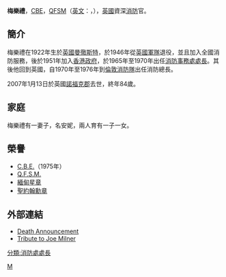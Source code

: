 '''梅樂禮'''，[[CBE|CBE]]，[[女皇消防服務獎章|QFSM]]（[[英文|英文]]：{{lang|en|'''Joseph Milner'''}}，{{bd|1922年||2007年|1月13日|catIdx=M}}），[[英國|英國]]資深[[消防|消防]]官。

==簡介==
梅樂禮在1922年生於[[英國|英國]][[曼徹斯特|曼徹斯特]]，於1946年從[[英國軍隊|英國軍隊]]退役，並且加入全國消防服務，後於1951年加入[[香港政府|香港政府]]，於1965年至1970年出任[[消防事務處處長|消防事務處處長]]。其後他回到英國，自1970年至1976年到[[倫敦消防隊|倫敦消防隊]]出任消防總長。

2007年1月13日於英國[[諾福克郡|諾福克郡]]去世，終年84歲。

==家庭==
梅樂禮有一妻子，名安妮，兩人育有一子一女。

==榮譽==
* [[CBE|C.B.E.]]（1975年）
* [[女皇消防服務獎章|Q.F.S.M.]]
* [[緬甸星章|緬甸星章]]
* [[聖約翰勳章|聖約翰勳章]]

==外部連結==
* [http://announcements.telegraph.co.uk/deaths/01-Jan-1990/02-Feb-2008/hong~kong/2/announcement52542.aspx Death Announcement]
* [http://www.caston-online.co.uk/blog.asp?blogid=691 Tribute to Joe Milner]{{Wayback|url=http://www.caston-online.co.uk/blog.asp?blogid=691 |date=20121101071720 }}

{{s-start}}
{{s-off}}
{{s-bef | before=[[覺士|覺士]]}}
{{s-ttl | title=[[消防事務處處長|消防事務處處長]] | years=1965年至1970年}}
{{s-aft | after=[[活特|活特]]}}
{{end box}}

[[Category:CBE勳銜|M]]
[[分類:消防處處長|分類:消防處處長]]